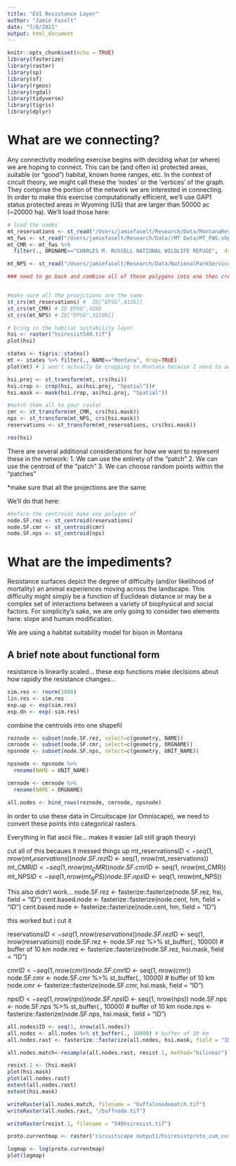 ```yaml
---
title: "EVI Resistance Layer"
author: "Jamie Faselt"
date: "7/8/2021"
output: html_document
---
```


```r
knitr::opts_chunk$set(echo = TRUE)
library(fasterize)
library(raster)
library(sp)
library(sf)
library(rgeos)
library(rgdal)
library(tidyverse)
library(tigris)
library(dplyr)
```

# What are we connecting?

Any connectivity modeling exercise begins with deciding what (or where) we are hoping to connect. This can be (and often is) protected areas, suitable (or "good") habitat, known home ranges, etc. In the context of circuit theory, we might call these the 'nodes' or the 'vertices' of the graph. They comprise the portion of the network we are interested in connecting. In order to make this exercise computationally efficient, we'll use GAP1 status protected areas in Wyoming (US) that are larger than 50000 ac (~20000 ha). We'll load those here:

```r
# load the nodes
mt_reservations <- st_read("/Users/jamiefaselt/Research/Data/MontanaReservations_shp 3/MontanaReservations.shp")
mt_fws <- st_read("/Users/jamiefaselt/Research/Data//MT Data/MT_FWS.shp")
mt_CMR <- mt_fws %>% 
  filter(., ORGNAME=="CHARLES M. RUSSELL NATIONAL WILDLIFE REFUGE",  drop=TRUE)

mt_NPS <- st_read("/Users/jamiefaselt/Research/Data/NationalParkServiceAdminBoundaries_shp 2")

### need to go back and combine all of these polygons into one then create buffer on southern border then make this my extent/resolution raster to match my future rasters to (new on 10.13)


#make sure all the proejctions are the same
st_crs(mt_reservations) #  ID["EPSG",4326]]
st_crs(mt_CMR) # ID EPSG",4269
st_crs(mt_NPS) # ID["EPSG",32100]]

# bring in the habitat suitability layer
hsi <- raster("hsiresist540.tif")
plot(hsi)

states <- tigris::states()
mt <- states %>% filter(., NAME=="Montana", drop=TRUE)
plot(mt) # I won't actually be cropping to Montana because I need to add the southern buffer for the Yellowstone herd

hsi.proj <- st_transform(mt, crs(hsi))
hsi.crop <- crop(hsi, as(hsi.proj, "Spatial"))r
hsi.mask <- mask(hsi.crop, as(hsi.proj, "Spatial"))

#match them all to your raster
cmr <- st_transform(mt_CMR, crs(hsi.mask))
nps <- st_transform(mt_NPS, crs(hsi.mask))
reservations <- st_transform(mt_reservations, crs(hsi.mask))

res(hsi)
```

There are several additional considerations for how we want to represent these in the network:
1. We can use the entirety of the "patch"
2. We can use the centroid of the "patch"
3. We can choose random points within the "patches"

*make sure that all the projections are the same 

We'll do that here:
```r
#before the centroids make one polygon of 
node.SF.rez <- st_centroid(reservations)
node.SF.cmr <- st_centroid(cmr)
node.SF.nps <- st_centroid(nps)

```

# What are the impediments? 
Resistance surfaces depict the degree of difficulty (and/or likelihood of mortality) an animal experiences moving across the landscape. This difficulty might simply be a function of Euclidean distance or may be a complex set of interactions between a variety of biophysical and social factors. For simplicity's sake, we are only going to consider two elements here: slope and human modification.

We are using a habitat suitability model for bison in Montana


## A brief note about functional form
resistance is linearlly scaled... these exp functions make decisions about how rapidly the resistance changes... 
``` r
sim.res <- rnorm(1000)
lin.res <- sim.res
exp.up <- exp(sim.res)
exp.dn <- exp(-sim.res)

```

combine the centroids into one shapefil
```r
reznode <- subset(node.SF.rez, select=c(geometry, NAME))
cmrnode <- subset(node.SF.cmr, select=c(geometry, ORGNAME))
npsnode <- subset(node.SF.nps, select=c(geometry, UNIT_NAME))

npsnode <- npsnode %>%
  rename(NAME = UNIT_NAME)

cmrnode <- cmrnode %>% 
  rename(NAME = ORGNAME)

all.nodes <- bind_rows(reznode, cmrnode, npsnode)
```


In order to use these data in Circuitscape (or Omniscape), we need to convert these points into categorical rasters. 

Everything in flat ascii file... makes it easier (all still graph theory)

cut all of this becaues it messed things up
mt_reservations$ID <- seq(1, nrow(mt_reservations))
node.SF.rez$ID <- seq(1, nrow(mt_reservations)) 
mt_CMR$ID <- seq(1, nrow(mt_CMR))
node.SF.cmr$ID <- seq(1, nrow(mt_CMR)) 
mt_NPS$ID <- seq(1, nrow(mt_NPS))
node.SF.nps$ID <- seq(1, nrow(mt_NPS)) 

This also didn't work...
node.SF.rez <- fasterize::fasterize(node.SF.rez, hsi, field = "ID")
cent.based.node <- fasterize::fasterize(node.cent, hm, field = "ID")
cent.based.node <- fasterize::fasterize(node.cent, hm, field = "ID")


this worked but i cut it

reservations$ID <- seq(1, nrow(reservations))
node.SF.rez$ID <- seq(1, nrow(reservations)) 
node.SF.rez <- node.SF.rez %>% st_buffer(., 10000) # buffer of 10 km
node.rez <- fasterize::fasterize(node.SF.rez, hsi.mask, field = "ID")

cmr$ID <- seq(1, nrow(cmr))
node.SF.cmr$ID <- seq(1, nrow(cmr)) 
node.SF.cmr <- node.SF.cmr %>% st_buffer(., 10000) # buffer of 10 km
node.cmr <- fasterize::fasterize(node.SF.cmr, hsi.mask, field = "ID")

nps$ID <- seq(1, nrow(nps))
node.SF.nps$ID <- seq(1, nrow(nps)) 
node.SF.nps <- node.SF.nps %>% st_buffer(., 10000) # buffer of 10 km
node.nps <- fasterize::fasterize(node.SF.nps, hsi.mask, field = "ID")

```r

all.nodes$ID <- seq(1, nrow(all.nodes))
all.nodes <- all.nodes %>% st_buffer(., 10000) # buffer of 10 km
all.nodes.rast <- fasterize::fasterize(all.nodes, hsi.mask, field = "ID")

all.nodes.match<-resample(all.nodes.rast, resist.1, method="bilinear")

resist.1 <- (hsi.mask)
plot(hsi.mask)
plot(all.nodes.rast)
extent(all.nodes.rast)
extent(hsi.mask)

writeRaster(all.nodes.match, filename = "buffalonodematch.tif")
writeRaster(all.nodes.rast, "/buffnode.tif")

writeRaster(resist.1, filename = "540hsiresist.tif")

proto.currentmap <- raster("circuitscape output1/hsiresistproto_cum_curmap.asc")

logmap <- log(proto.currentmap)
plot(logmap)
```
